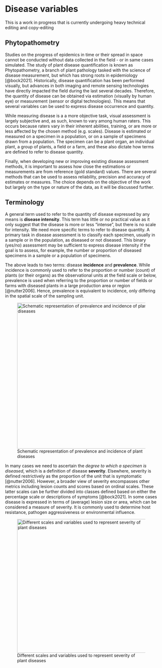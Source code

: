 # Disease variables

::: {.callout-note appearance="simple"}
This is a work in progress that is currently undergoing heavy technical editing and copy-editing
:::

## Phytopathometry

Studies on the progress of epidemics in time or their spread in space cannot be conducted without data collected in the field - or in same cases simulated. The study of plant disease quantification is known as Phytopathometry, a branch of plant pathology tasked with the science of disease measurement, but which has strong roots in epidemiology [@bock2021]. Historically, disease quantification has been performed visually, but advances in both imaging and remote sensing technologies have directly impacted the field during the last several decades. Therefore, the quantity of disease can be obtained via estimation (visually by human eye) or measurement (sensor or digital technologies). This means that several variables can be used to express disease occurrence and quantity.

While measuring disease is a a more objective task, visual assessment is largely subjective and, as such, known to vary among human raters. This occurs because raters vary in their inherent abilities, training, or are more or less affected by the chosen method (e.g. scales). Disease is estimated or measured on a specimen in a population, or on a sample of specimens drawn from a population. The specimen can be a plant organ, an individual plant, a group of plants, a field or a farm, and these also dictate how terms are defined to refer to disease quantity.

Finally, when developing new or improving existing disease assessment methods, it is important to assess how close the estimations or measurements are from reference (gold standard) values. There are several methods that can be used to assess reliability, precision and accuracy of estimates or measures. The choice depends on the objective of the work but largely on the type or nature of the data, as it will be discussed further.

## Terminology

A general term used to refer to the quantity of disease expressed by any means is **disease intensity**. This term has little or no practical value as it only suggest that the disease is more or less "intense", but there is no scale for intensity. We need more specific terms to refer to disease quantity. A primary task in disease assessment is to classify each specimen, usually in a sample or in the population, as diseased or not diseased. This binary (yes/no) assessment may be sufficient to express disease intensity if the goal is to assess, for example, the number or proportion of diseased specimens in a sample or a population of specimens.

The above leads to two terms: disease **incidence** and **prevalence**. While incidence is commonly used to refer to the proportion or number (count) of plants (or their organs) as the observational units at the field scale or below, prevalence is used when referring to the proportion or number of fields or farms with diseased plants in a large production area or region [@nutter2006]. Hence, prevalence is equivalent to incidence, only differing in the spatial scale of the sampling unit.

![Schematic representation of prevalence and incidence of plant diseases](imgs/prevalence_incidence.png){fig-align="center" width="480"}

In many cases we need to ascertain the *degree to which a specimen is diseased*, which is a definition of disease **severity**. Elsewhere, severity is defined restrictively as the proportion of the unit that is symptomatic [@nutter2006]. However, a broader view of severity encompasses other metrics including lesion counts and scores based on ordinal scales. These latter scales can be further divided into classes defined based on either the percentage scale or descriptions of symptoms [@bock2021]. In some cases disease is expressed in terms of (average) lesion size or area, which can be considered a measure of severity. It is commonly used to determine host resistance, pathogen aggressiveness or environmental influence.

![Different scales and variables used to represent severity of plant diseases ](imgs/severity.png){fig-align="center" width="440"}
